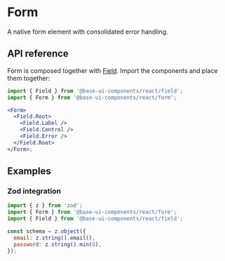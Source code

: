 # Form

<Subtitle>A native form element with consolidated error handling.</Subtitle>

<Meta
  name="description"
  content="A high-quality, unstyled React form component with consolidated error handling."
/>

<Demo path="./demos/hero" />

## API reference

Form is composed together with [Field](/react/components/field). Import the components and place them together:

```jsx title="Anatomy"
import { Field } from '@base-ui-components/react/field';
import { Form } from '@base-ui-components/react/form';

<Form>
  <Field.Root>
    <Field.Label />
    <Field.Control />
    <Field.Error />
  </Field.Root>
</Form>;
```

<Reference component="Form" />

## Examples

### Zod integration

```jsx title="Zod integration"
import { z } from 'zod';
import { Form } from '@base-ui-components/react/form';
import { Field } from '@base-ui-components/react/field';

const schema = z.object({
  email: z.string().email(),
  password: z.string().min(8),
});
```
